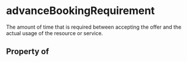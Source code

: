   

# advanceBookingRequirement

The amount of time that is required between accepting the offer and the actual usage of the resource or service.

## Property of




